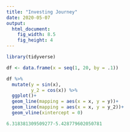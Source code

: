```yaml
---
title: "Investing Journey"
date: 2020-05-07
output:
  html_document:
    fig_width: 8.5
    fig_height: 4
---
```


```r
library(tidyverse)
```

```r
df <- data.frame(x = seq(1, 20, by = .1))

df %>% 
  mutate(y = sin(x),
         y_2 = cos(x)) %>% 
  ggplot()+
  geom_line(mapping = aes(x = x, y = y))+
  geom_line(mapping = aes(x = x, y = y_2))+
  geom_vline(xintercept = 0)
```

```r
6.318381309509277-5.428779602050781


```

